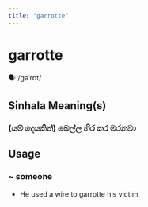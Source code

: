```yaml
---
title: "garrotte"
---
```


# garrotte

🗣️ /ɡəˈrɒt/

## Sinhala Meaning(s)

### (යම් දෙයකින්) බෙල්ල හිර කර මරනවා

## Usage

### ~ someone

- He used a wire to garrotte his victim.

